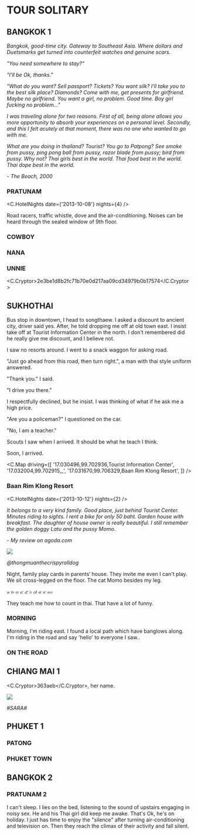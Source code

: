 
# TOUR SOLITARY
## BANGKOK 1

_Bangkok, good-time city. Gateway to Southeast Asia. Where dollars and Duetsmarks get turned into counterfeit watches and genuine scars._

_"You need somewhere to stay?"_

_"I'll be Ok, thanks."_

_"What do you want? Sell passport? Tickets? You want silk? I'll take you to the best silk place? Diamonds? Come with me, get presents for girlfriend. Maybe no girlfriend. You want a girl, no problem. Good time. Boy girl fucking no problem..."_

_I was traveling alone for two
 reasons. First of all, being alone
 allows you more opportunity to
 absorb your experiences on a
 personal level._
_Secondly, and this
 I felt acutely at that moment,
 there was no one who wanted to go
 with me._

_What are you doing in thailand? Tourist? You go to Patpong? See smoke from pussy, ping pong ball from pussy, razor blade from pussy; bird from pussy. Why not? Thai girls best in the world. Thai food best in the world. Thai dope best in the world._

_- The Beach, 2000_

### PRATUNAM

<C.HotelNights date={'2013-10-08'} nights={4} />

Road racers, traffic whistle, dove and the air-conditioning.
Noises can be heard through the sealed window of 9th floor.

### COWBOY

### NANA

### UNNIE

<C.Cryptor>2e3be1d8b2fc71b70e0d217aa09cd34979b0b17574</C.Cryptor>

## SUKHOTHAI

Bus stop in downtown, I head to songthaew.
I asked a discount to ancient city, driver said yes.
After, he told dropping me off at old town east.
I insist take off at Tourist Information Center in the north.
I don't remembered did he really give me discount, and I believe not.

I saw no resorts around.
I went to a snack waggon for asking road.

"Just go ahead from this road, then turn right.",
a man with thai style uniform answered.

"Thank you." I said.

"I drive you there."

I respectfully declined, but he insist.
I was thinking of what if he ask me a high price.

"Are you a policeman?" I questioned on the car.

"No, I am a teacher."

Scouts I saw when I arrived.
It should be what he teach I think.

Soon, I arrived.

<C.Map driving={[ '17.030496,99.702936,Tourist Information Center', '17.032004,99.702915,_', '17.031670,99.706329,Baan Rim Klong Resort', ]} />

### Baan Rim Klong Resort

<C.HotelNights date={'2013-10-12'} nights={2} />

*It belongs to a very kind family.*
*Good place, just behind Tourist Center.*
*Minutes riding to sights.*
*I rent a bike for only 50 baht.*
*Garden house with breakfast.*
*The daughter of house owner is really beautiful.*
*I still remember the golden doggy Latu and the pussy Momo.*

_- My review on agoda.com_

<img src={Latu} />

_@thongmuanthecrispyrolldog_

Night, family play cards in parents‘ house.
They invite me even I can't play.
We sit cross-legged on the floor.
The cat Momo besides my leg.

_๑ ๒ ๓ ๔ ๕ ๖ ๗ ๘ ๙ ๑๐_

They teach me how to count in thai.
That have a lot of funny.

### MORNING

Morning, I'm riding east.
I found a local path which have banglows along.
I'm riding in the road and say 'hello' to everyone I saw..

### ON THE ROAD

## CHIANG MAI 1

<C.Cryptor>363aeb</C.Cryptor>, her name.

<img src={sara} />

_#SARA#_

## PHUKET 1

### PATONG

### PHUKET TOWN

## BANGKOK 2

### PRATUNAM 2

I can't sleep.
I lies on the bed, listening to the sound of upstairs engaging in noisy sex.
He and his Thai girl did keep me awake. That's Ok, he's on holiday.
I just has time to enjoy the "silence" after turning air-conditioning and television on.
Then they reach the climax of their activity and fall silent.
